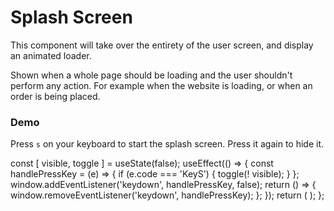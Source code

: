 


# Splash Screen
This component will take over the entirety of the user screen, and display an animated loader.

Shown when a whole page should be loading and the user shouldn't perform any action. For example when the website is loading, or when an order is being placed.
<PropsTable component={SplashScreen} />


### Demo
Press `s` on your keyboard to start the splash screen. Press it again to hide it.

  const [ visible, toggle ] = useState(false);
  useEffect(() => {
    const handlePressKey = (e) => {
      if (e.code === 'KeyS') {
        toggle(! visible);
      }
    };
    window.addEventListener('keydown', handlePressKey, false);
    return () => {
      window.removeEventListener('keydown', handlePressKey);
    };
  });
  return (
    <SplashScreen text="Loading..." visible={visible} />
  );
};

<Demo />
